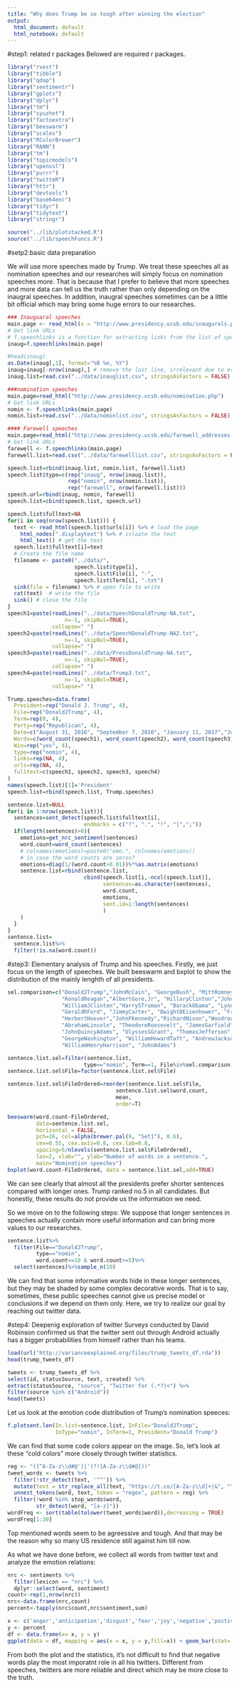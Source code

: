 ```yaml
---
title: "Why does Trump be so tough after winning the election"
output:
  html_document: default
  html_notebook: default
---
```

#step1: related r packages
Belowed are required r packages.
```r
library("rvest")
library("tibble")
library("qdap")
library("sentimentr")
library("gplots")
library("dplyr")
library("tm")
library("syuzhet")
library("factoextra")
library("beeswarm")
library("scales")
library("RColorBrewer")
library("RANN")
library("tm")
library("topicmodels")
library("openssl")
library("purrr")
library("twitteR")
library("httr")
library("devtools")
library("base64enc")
library("tidyr")
library("tidytext")
library("stringr")

source("../lib/plotstacked.R")
source("../lib/speechFuncs.R")
```


#setp2:basic data preparation

We will use more speeches made by Trump. We treat these speeches all as nomination speeches and our researches will simply focus on nomination speeches more. That is because that I prefer to believe that more speeches and more data can tell us the truth rather than only depending on the inaugral speeches.
In addition, inaugral speeches sometimes can be a little bit official which may bring some huge errors to our researches.

```r
### Inauguaral speeches
main.page <- read_html(x = "http://www.presidency.ucsb.edu/inaugurals.php")
# Get link URLs
# f.speechlinks is a function for extracting links from the list of speeches. 
inaug=f.speechlinks(main.page)

#head(inaug)
as.Date(inaug[,1], format="%B %e, %Y")
inaug=inaug[-nrow(inaug),] # remove the last line, irrelevant due to error.
inaug.list=read.csv("../data/inauglist.csv", stringsAsFactors = FALSE)

###nomination speeches
main.page=read_html("http://www.presidency.ucsb.edu/nomination.php")
# Get link URLs
nomin <- f.speechlinks(main.page)
nomin.list=read.csv("../data/nominlist.csv", stringsAsFactors = FALSE)

#### Farewell speeches
main.page=read_html("http://www.presidency.ucsb.edu/farewell_addresses.php")
# Get link URLs
farewell <- f.speechlinks(main.page)
farewell.list=read.csv("../data/farewelllist.csv", stringsAsFactors = FALSE)

speech.list=rbind(inaug.list, nomin.list, farewell.list)
speech.list$type=c(rep("inaug", nrow(inaug.list)),
                   rep("nomin", nrow(nomin.list)),
                   rep("farewell", nrow(farewell.list)))
speech.url=rbind(inaug, nomin, farewell)
speech.list=cbind(speech.list, speech.url)

speech.list$fulltext=NA
for(i in seq(nrow(speech.list))) {
  text <- read_html(speech.list$urls[i]) %>% # load the page
    html_nodes(".displaytext") %>% # isloate the text
    html_text() # get the text
  speech.list$fulltext[i]=text
  # Create the file name
  filename <- paste0("../data/", 
                     speech.list$type[i],
                     speech.list$File[i], "-", 
                     speech.list$Term[i], ".txt")
  sink(file = filename) %>% # open file to write 
  cat(text)  # write the file
  sink() # close the file
}
speech1=paste(readLines("../data/SpeechDonaldTrump-NA.txt", 
                  n=-1, skipNul=TRUE),
              collapse=" ")
speech2=paste(readLines("../data/SpeechDonaldTrump-NA2.txt", 
                  n=-1, skipNul=TRUE),
              collapse=" ")
speech3=paste(readLines("../data/PressDonaldTrump-NA.txt", 
                  n=-1, skipNul=TRUE),
              collapse=" ")
speech4=paste(readLines("../data/Trump3.txt", 
                  n=-1, skipNul=TRUE),
              collapse=" ")

Trump.speeches=data.frame(
  President=rep("Donald J. Trump", 4),
  File=rep("DonaldJTrump", 4),
  Term=rep(0, 4),
  Party=rep("Republican", 4),
  Date=c("August 31, 2016", "September 7, 2016", "January 11, 2017","July 21, 2016"),
  Words=c(word_count(speech1), word_count(speech2), word_count(speech3), word_count(speech4)),
  Win=rep("yes", 4),
  type=rep("nomin", 4),
  links=rep(NA, 4),
  urls=rep(NA, 4),
  fulltext=c(speech1, speech2, speech3, speech4)
)
names(speech.list)[1]='President'
speech.list=rbind(speech.list, Trump.speeches)

sentence.list=NULL
for(i in 1:nrow(speech.list)){
  sentences=sent_detect(speech.list$fulltext[i],
                        endmarks = c("?", ".", "!", "|",";"))
  if(length(sentences)>0){
    emotions=get_nrc_sentiment(sentences)
    word.count=word_count(sentences)
    # colnames(emotions)=paste0("emo.", colnames(emotions))
    # in case the word counts are zeros?
    emotions=diag(1/(word.count+0.01))%*%as.matrix(emotions)
    sentence.list=rbind(sentence.list, 
                        cbind(speech.list[i,-ncol(speech.list)],
                              sentences=as.character(sentences), 
                              word.count,
                              emotions,
                              sent.id=1:length(sentences)
                              )
    )
  }
}
sentence.list=
  sentence.list%>%
  filter(!is.na(word.count)) 
```

#step3: Elementary analysis of Trump and his speeches.
Firstly, we just focus on the length of speeches. We built beeswarm and bxplot to show the distribution of the mainly lenghth of all presidents.
```r
sel.comparison=c("DonaldJTrump","JohnMcCain", "GeorgeBush", "MittRomney", "GeorgeWBush",
                 "RonaldReagan","AlbertGore,Jr", "HillaryClinton","JohnFKerry", 
                 "WilliamJClinton","HarrySTruman", "BarackObama", "LyndonBJohnson",
                 "GeraldRFord", "JimmyCarter", "DwightDEisenhower", "FranklinDRoosevelt",
                 "HerbertHoover","JohnFKennedy","RichardNixon","WoodrowWilson", 
                 "AbrahamLincoln", "TheodoreRoosevelt", "JamesGarfield", 
                 "JohnQuincyAdams", "UlyssesSGrant", "ThomasJefferson",
                 "GeorgeWashington", "WilliamHowardTaft", "AndrewJackson",
                 "WilliamHenryHarrison", "JohnAdams")

sentence.list.sel=filter(sentence.list, 
                        type=="nomin", Term==1, File%in%sel.comparison)
sentence.list.sel$File=factor(sentence.list.sel$File)

sentence.list.sel$FileOrdered=reorder(sentence.list.sel$File, 
                                  sentence.list.sel$word.count, 
                                  mean, 
                                  order=T)

beeswarm(word.count~FileOrdered, 
         data=sentence.list.sel,
         horizontal = FALSE, 
         pch=16, col=alpha(brewer.pal(9, "Set1"), 0.6), 
         cex=0.55, cex.axis=0.8, cex.lab=0.8,
         spacing=5/nlevels(sentence.list.sel$FileOrdered),
         las=2, xlab="", ylab="Number of words in a sentence.",
         main="Nomination speeches")
bxplot(word.count~FileOrdered, data = sentence.list.sel,add=TRUE)
```
We can see clearly that almost all the presidents prefer shorter sentences compared with longer ones. Trump ranked no.5 in all candidates. But honestly, these results do not provide us the information we need.

So we move on to the following steps:
We suppose that longer sentences in speeches actually contain more useful information and can bring more values to our researches.
```r
sentence.list%>%
  filter(File=="DonaldJTrump", 
         type=="nomin", 
         word.count<=10 & word.count>=5)%>%
  select(sentences)%>%sample_n(10)
```
We can find that some informative words hide in these longer sentences, but they may be shaded by some complex decorative words. That is to say, sometimes, these public speeches cannot give us precise model or conclusions if we depend on them only. Here, we try to realize our goal by reaching out twitter data.

#step4: Deepenig exploration of twitter 
Surveys conducted by David Robinson confirmed us that the twitter sent out through Android actually has a bigger probabilities from himself rather than his teams.
```r
load(url("http://varianceexplained.org/files/trump_tweets_df.rda"))
head(trump_tweets_df)

tweets <- trump_tweets_df %>%
select(id, statusSource, text, created) %>%
extract(statusSource, "source", "Twitter for (.*?)<") %>%
filter(source %in% c("Android"))
head(tweets)
```

Let us look at the emotion code distribution of Trump's nomination speeces:
```r
f.plotsent.len(In.list=sentence.list, InFile="DonaldJTrump", 
               InType="nomin", InTerm=1, President="Donald Trump")
```
We can find that some code colors appear on the image. So, let's look at these "cold colors" more closely through twitter statistics.

```r
reg <- "([^A-Za-z\\d#@']|'(?![A-Za-z\\d#@]))"
tweet_words <- tweets %>%
  filter(!str_detect(text, '^"')) %>%
  mutate(text = str_replace_all(text, "https://t.co/[A-Za-z\\d]+|&", "")) %>%
  unnest_tokens(word, text, token = "regex", pattern = reg) %>%
  filter(!word %in% stop_words$word,
         str_detect(word, "[a-z]"))
wordFreq <- sort(table(tolower(tweet_words$word)),decreasing = TRUE)
wordFreq[1:30]
```
Top mentioned words seem to be agreessive and tough. And that may be the reason why so many US residence still against him till now.

As what we have done before, we collect all words from twitter text and analyze the emotion relations:
```r
nrc <- sentiments %>%
  filter(lexicon == "nrc") %>%
  dplyr::select(word, sentiment)
count<-rep(1,nrow(nrc))
nrc<-data.frame(nrc,count)
percent<-tapply(nrc$count,nrc$sentiment,sum)

x <- c('anger','anticipation','disgust','fear','joy','negative','postive','sadness','surprise','trust') 
y <- percent
df <- data.frame(x= x, y = y)
ggplot(data = df, mapping = aes(x = x, y = y,fill=x)) + geom_bar(stat= 'identity')
```
From both the plot and the statistics, it's not difficult to find that negative words play the most imporatnt role in all his twitters. Different from speeches, twitters are more reliable and direct which may be more close to the truth. 



